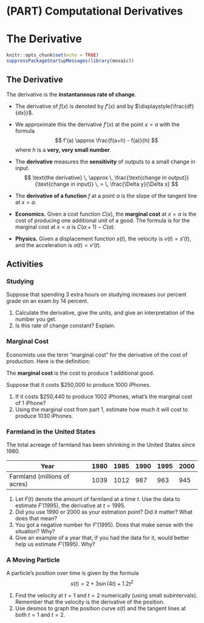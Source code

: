 # (PART) Computational Derivatives {-}

# The Derivative


```r
knitr::opts_chunk$set(echo = TRUE)
suppressPackageStartupMessages(library(mosaic))
```

## The Derivative

The derivative is the **instantaneous rate of change**. 

* The derivative of $f(x)$ is denoted by $f'(x)$ and by $\displaystyle{\frac{df}{dx}}$.
* We approximate this the derivative $f'(x)$ at the point $x=a$ with the formula
$$
 f'(a)  \approx \frac{f(a+h) - f(a)}{h} 
$$
where $h$ is a **very, very small number**.
* The **derivative** measures the **sensitivity** of outputs to a small change in input. 
$$
\text{the derivative} \, \approx \, \frac{\text{change in output}}{\text{change in input}} \, = \, \frac{\Delta y}{\Delta x}
$$

* The **derivative of a function** $f$ at a point $a$ is the slope of the tangent line at $x=a$.

* **Economics.** Given a cost function $C(x)$, the **marginal cost** at $x=a$ is the cost of producing one additional unit of a good. The formula is for the marginal cost at $x=a$ is $C(a+1)-C(a)$.

* **Physics.** Given a displacement function $s(t)$, the velocity is $v(t) = s'(t)$, and the acceleration is $a(t)=v'(t)$.

<!-- 
We have two notations for the derivative of $f(x)$ at $x=c$:
$$
f'(c) \qquad \mbox{and} \qquad \frac{df}{dx}(c)
$$
-->

## Activities

### Studying

Suppose that spending 3 extra hours on studying increases our percent grade on an exam by 14 percent. 

1. Calculate the derivative, give the units, and give an interpretation of the number you get. 
2. Is this rate of change constant? Explain.

### Marginal Cost

Economists use the term "marginal cost" for the derivative of the cost of production. Here is the definition: 

\bigskip

The **marginal cost** is the cost to produce 1 additional good. 

\bigskip

Suppose that it costs \$250,000 to produce 1000 iPhones. 

1. If it costs \$250,440 to produce 1002 iPhones, what's the marginal cost of 1 iPhone?
2. Using the marginal cost from part 1, estimate how much it will cost to produce 1030 iPhones.


### Farmland in the United States

The total acreage of farmland has been shrinking in the United States since 1980.


Year | 1980 | 1985 | 1990 | 1995 | 2000 
----------------------------|------|------|------|------|------
Farmland (millions of acres) | 1039 | 1012 | 987  | 963  | 945 


1. Let $F(t)$ denote the amount of farmland at a time $t$. Use the data to estimate $F'(1995)$, the derivative at $t=1995$.
2. Did you use 1990 or 2000 as your estmation point? Did it matter? What does that mean? 
3. You got a negative number for $F'(1995)$. Does that make sense with the situation? Why?
4. Give an example of a year that, if you had the data for it, would better help us estimate $F'(1995)$.  Why? 


### A Moving Particle

A particle's position over time is given by the formula 
$$
s(t)=2+3\sin(4t)+1.2t^2
$$

1. Find the velocity at $t=1$ and $t=2$ numerically (using small subintervals). Remember that the velocity is the derivative of the position.
2. Use desmos to graph the position curve $s(t)$ and the tangent lines at both  $t=1$ and $t=2$.

<!--
## Solutions

### Studying

Suppose that spending 3 extra hours on studying increases our percent grade on an exam by 14 percent. 

1. The derivative is $\frac{14}{3} = 4.67$ percent per hour. The interpretation: for every hour that you spend studying, your grade increases by $4.67\%$.
2. This rate of change is not constant. After studying for a while, you reach "burn out", or perhaps you run out of new material to master. In addition, your grade tops out at 100\%, so we cannot increase forever.

### Marginal Cost



1. The marginal cost is
$$ 
\frac{250,440 - 250,000}{102-100}=\frac{440}{2} =220 \mbox{ dollars per phone}
$$


2. I estimate that the cost of making 1030 phones is
$$
250,000 + 200 \cdot 30 = 256,600.
$$


### Farmland in the United States




1. When estimating the derivative, we need to "stay local" in order to get the most reliable estimate. There are three equally good choices here:
$$
\begin{array}{rcl}
f'(1995) &\approx& \frac{f(2000)-f(1995)}{2000-1995}=\frac{945-963}{5} = - \frac{18}{5} = -3.6 \\
f'(1995) &\approx& \frac{f(1995)-f(1990)}{1995-1990}=\frac{963-987}{5} = - \frac{24}{5} = -4.8 \\
f'(1995) &\approx& \frac{f(2000)-f(1990)}{2000-1990}=\frac{945-987}{10} = - \frac{42}{10} = -4.2 \\
\end{array}
$$

2. Any of the three estimates are good answers. Since we are estimating there isn't a "right answer." All three stay close to 1995, so each one is good. 
3. We got a negative number because the acreage is decreasing. 
4. If we had the data for 1994 or 1996, using these values would give us a better estimate. Using smaller and smaller intervals will give us a more accurate estimation. (But we cannot tell up front how "small" we need to be to get the accurracy we desire.)


### A Moving Particle

1. Using desmos, we know that
$$
s'(1) \approx \frac{s(1+h)-s(1)}{h} \approx -5.44
$$
when $0 < h < 0.00001$. Similarly, we have
$$
s'(1) \approx \frac{s(2+h)-s(2)}{h} \approx 5.03
$$
when $0 < h < 0.00001$.

2. Here are the commands to plot the curve and the two tangent lines.

$$
\begin{array}{l}
s\left(t\right)=2+3\sin(4t)+1.2t^{2} \\
\\
y = -5.44(t-1) + s(1) \\
\\
y = 5.03(t-2) + s(2) \\
\end{array}
$$

-->
